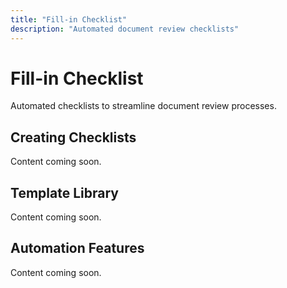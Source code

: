 ```yaml
---
title: "Fill-in Checklist"
description: "Automated document review checklists"
---
```


# Fill-in Checklist

Automated checklists to streamline document review processes.

## Creating Checklists

Content coming soon.

## Template Library

Content coming soon.

## Automation Features

Content coming soon.
